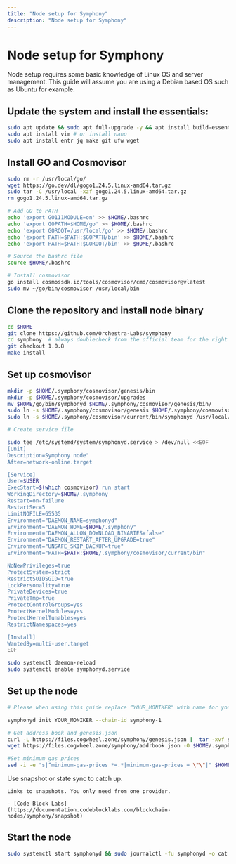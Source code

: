 ```yaml
---
title: "Node setup for Symphony"
description: "Node setup for Symphony"
---
```


# Node setup for Symphony

Node setup requires some basic knowledge of Linux OS and server management. This guide will assume
you are using a Debian based OS such as Ubuntu for example.

## Update the system and install the essentials:

```bash
sudo apt update && sudo apt full-upgrade -y && apt install build-essential 
sudo apt install vim # or install nano
sudo apt install entr jq make git ufw wget 
```

## Install GO and Cosmovisor

```bash
sudo rm -r /usr/local/go/
wget https://go.dev/dl/gogo1.24.5.linux-amd64.tar.gz
sudo tar -C /usr/local -xzf gogo1.24.5.linux-amd64.tar.gz
rm gogo1.24.5.linux-amd64.tar.gz

# Add GO to PATH
echo 'export GO111MODULE=on' >> $HOME/.bashrc
echo 'export GOPATH=$HOME/go' >> $HOME/.bashrc
echo 'export GOROOT=/usr/local/go' >> $HOME/.bashrc
echo 'export PATH=$PATH:$GOPATH/bin' >> $HOME/.bashrc
echo 'export PATH=$PATH:$GOROOT/bin' >> $HOME/.bashrc

# Source the bashrc file
source $HOME/.bashrc

# Install cosmovisor
go install cosmossdk.io/tools/cosmovisor/cmd/cosmovisor@vlatest
sudo mv ~/go/bin/cosmovisor /usr/local/bin
```

## Clone the repository and install node binary

```bash
cd $HOME 
git clone https://github.com/Orchestra-Labs/symphony
cd symphony  # always doublecheck from the official team for the right version
git checkout 1.0.8
make install
```

## Set up cosmovisor

```bash 
mkdir -p $HOME/.symphony/cosmovisor/genesis/bin
mkdir -p $HOME/.symphony/cosmovisor/upgrades
mv $HOME/go/bin/symphonyd $HOME/.symphony/cosmovisor/genesis/bin/
sudo ln -s $HOME/.symphony/cosmovisor/genesis $HOME/.symphony/cosmovisor/current -f
sudo ln -s $HOME/.symphony/cosmovisor/current/bin/symphonyd /usr/local/bin/symphonyd -f

# Create service file

sudo tee /etc/systemd/system/symphonyd.service > /dev/null <<EOF
[Unit]
Description=Symphony node"
After=network-online.target

[Service]
User=$USER
ExecStart=$(which cosmovisor) run start
WorkingDirectory=$HOME/.symphony
Restart=on-failure 
RestartSec=5
LimitNOFILE=65535
Environment="DAEMON_NAME=symphonyd"
Environment="DAEMON_HOME=$HOME/.symphony"
Environment="DAEMON_ALLOW_DOWNLOAD_BINARIES=false"
Environment="DAEMON_RESTART_AFTER_UPGRADE=true"
Environment="UNSAFE_SKIP_BACKUP=true"
Environment="PATH=$PATH:$HOME/.symphony/cosmovisor/current/bin"

NoNewPrivileges=true
ProtectSystem=strict
RestrictSUIDSGID=true
LockPersonality=true
PrivateDevices=true
PrivateTmp=true
ProtectControlGroups=yes
ProtectKernelModules=yes
ProtectKernelTunables=yes
RestrictNamespaces=yes

[Install]
WantedBy=multi-user.target
EOF

sudo systemctl daemon-reload
sudo systemctl enable symphonyd.service
```

## Set up the node 

```bash
# Please when using this guide replace “YOUR_MONIKER" with name for your node.

symphonyd init YOUR_MONIKER --chain-id symphony-1

# Get address book and genesis.json
curl -L https://files.cogwheel.zone/symphony/genesis.json |  tar -xvf symphony_genesis.tar.xz -C $HOME/.symphony/config/genesis.json
wget https://files.cogwheel.zone/symphony/addrbook.json -O $HOME/.symphony/config/addrbook.json

#Set minimum gas prices
sed -i -e "s|^minimum-gas-prices *=.*|minimum-gas-prices = \"\"|" $HOME/.symphony/config/app.toml
```

Use snapshot or state sync to catch up.
``` 
Links to snapshots. You only need from one provider.

- [Code Block Labs](https://documentation.codeblocklabs.com/blockchain-nodes/symphony/snapshot)
```

## Start the node

```bash
sudo systemctl start symphonyd && sudo journalctl -fu symphonyd -o cat
```